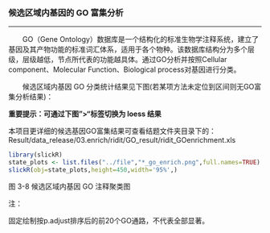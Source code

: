 ### 候选区域内基因的 GO 富集分析

***

&emsp;&emsp;GO（Gene Ontology）数据库是一个结构化的标准生物学注释系统，建立了基因及其产物功能的标准词汇体系，适用于各个物种。该数据库结构分为多个层级，层级越低，节点所代表的功能越具体。通过GO分析并按照Cellular component、Molecular Function、Biological process对基因进行分类。

&emsp;&emsp;候选区域内基因 GO 分类统计结果见下图(若某项方法未定位到区间则无GO富集分析结果)：

**重要提示：可通过下图">"标签切换为 loess 结果**

本项目更详细的候选基因GO富集结果可查看结题文件夹目录下的：Result/data_release/03.enrich/ridit/GO_result/ridit_GOenrichment.xls

```r
library(slickR)
state_plots <- list.files("../file","*_go_enrich.png",full.names=TRUE)
slickR(obj=state_plots,height=450,width='95%',)
```

<p class="mark">图 3-8 候选区域内基因 GO 注释聚类图</p>

<p class='mark1'>注：</p>
固定绘制按p.adjust排序后的前20个GO通路，不代表全部显著。



